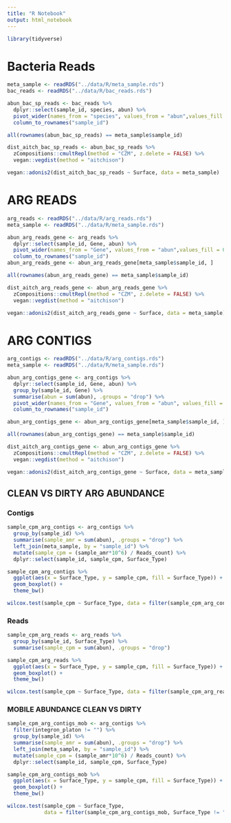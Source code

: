 ```yaml
---
title: "R Notebook"
output: html_notebook
---
```


```r
library(tidyverse)
```

# Bacteria Reads

```r
meta_sample <- readRDS("../data/R/meta_sample.rds")
bac_reads <- readRDS("../data/R/bac_reads.rds") 

abun_bac_sp_reads <- bac_reads %>%
  dplyr::select(sample_id, species, abun) %>%
  pivot_wider(names_from = "species", values_from = "abun",values_fill = 0) %>%
  column_to_rownames("sample_id")

all(rownames(abun_bac_sp_reads) == meta_sample$sample_id)
```

```r
dist_aitch_bac_sp_reads <- abun_bac_sp_reads %>%
  zCompositions::cmultRepl(method = "CZM", z.delete = FALSE) %>%
  vegan::vegdist(method = "aitchison")

vegan::adonis2(dist_aitch_bac_sp_reads ~ Surface, data = meta_sample)
```

# ARG READS

```r
arg_reads <- readRDS("../data/R/arg_reads.rds")
meta_sample <- readRDS("../data/R/meta_sample.rds")

abun_arg_reads_gene <- arg_reads %>%
  dplyr::select(sample_id, Gene, abun) %>%
  pivot_wider(names_from = "Gene", values_from = "abun",values_fill = 0) %>%
  column_to_rownames("sample_id")
abun_arg_reads_gene <- abun_arg_reads_gene[meta_sample$sample_id, ]

all(rownames(abun_arg_reads_gene) == meta_sample$sample_id)
```

```r
dist_aitch_arg_reads_gene <- abun_arg_reads_gene %>%
  zCompositions::cmultRepl(method = "CZM", z.delete = FALSE) %>%
  vegan::vegdist(method = "aitchison")

vegan::adonis2(dist_aitch_arg_reads_gene ~ Surface, data = meta_sample)
```

# ARG CONTIGS

```r
arg_contigs <- readRDS("../data/R/arg_contigs.rds")
meta_sample <- readRDS("../data/R/meta_sample.rds")

abun_arg_contigs_gene <- arg_contigs %>%
  dplyr::select(sample_id, Gene, abun) %>%
  group_by(sample_id, Gene) %>%
  summarise(abun = sum(abun), .groups = "drop") %>%
  pivot_wider(names_from = "Gene", values_from = "abun", values_fill = 0) %>%
  column_to_rownames("sample_id")

abun_arg_contigs_gene <- abun_arg_contigs_gene[meta_sample$sample_id, ]

all(rownames(abun_arg_contigs_gene) == meta_sample$sample_id)
```


```r
dist_aitch_arg_contigs_gene <- abun_arg_contigs_gene %>%
  zCompositions::cmultRepl(method = "CZM", z.delete = FALSE) %>%
  vegan::vegdist(method = "aitchison")

vegan::adonis2(dist_aitch_arg_contigs_gene ~ Surface, data = meta_sample)
```


## CLEAN VS DIRTY ARG ABUNDANCE

### Contigs

```r
sample_cpm_arg_contigs <- arg_contigs %>%
  group_by(sample_id) %>%
  summarise(sample_amr = sum(abun), .groups = "drop") %>%
  left_join(meta_sample, by = "sample_id") %>%
  mutate(sample_cpm = (sample_amr*10^6) / Reads_count) %>%
  dplyr::select(sample_id, sample_cpm, Surface_Type)
```

```r
sample_cpm_arg_contigs %>%
  ggplot(aes(x = Surface_Type, y = sample_cpm, fill = Surface_Type)) +
  geom_boxplot() +
  theme_bw()
```

```r
wilcox.test(sample_cpm ~ Surface_Type, data = filter(sample_cpm_arg_contigs, Surface_Type != "carcass"))
```


### Reads

```r
sample_cpm_arg_reads <- arg_reads %>%
  group_by(sample_id, Surface_Type) %>%
  summarise(sample_cpm = sum(abun), .groups = "drop") 
```

```r
sample_cpm_arg_reads %>%
  ggplot(aes(x = Surface_Type, y = sample_cpm, fill = Surface_Type)) +
  geom_boxplot() +
  theme_bw()
```

```r
wilcox.test(sample_cpm ~ Surface_Type, data = filter(sample_cpm_arg_reads, Surface_Type != "carcass"))
```



### MOBILE ABUNDANCE CLEAN VS DIRTY

```r
sample_cpm_arg_contigs_mob <- arg_contigs %>%
  filter(integron_platon != "") %>%
  group_by(sample_id) %>%
  summarise(sample_amr = sum(abun), .groups = "drop") %>%
  left_join(meta_sample, by = "sample_id") %>%
  mutate(sample_cpm = (sample_amr*10^6) / Reads_count) %>%
  dplyr::select(sample_id, sample_cpm, Surface_Type)
```

```r
sample_cpm_arg_contigs_mob %>%
  ggplot(aes(x = Surface_Type, y = sample_cpm, fill = Surface_Type)) +
  geom_boxplot() +
  theme_bw()
```

```r
wilcox.test(sample_cpm ~ Surface_Type, 
            data = filter(sample_cpm_arg_contigs_mob, Surface_Type != "carcass"))
```




